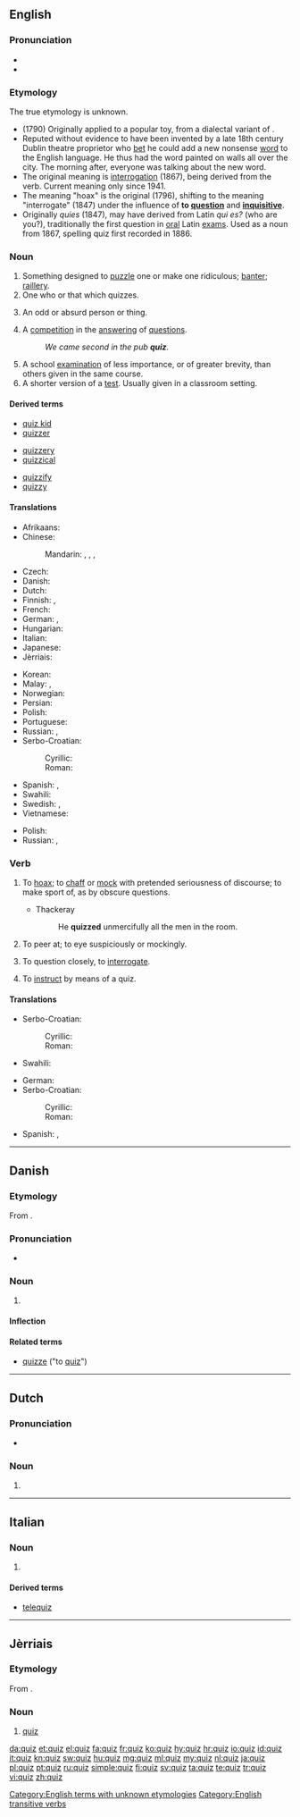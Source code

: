 {{also|Quiz}}
==English==
{{wikipedia}}

===Pronunciation===
* {{IPA|/kwɪz/|lang=en}}
* {{rhymes|ɪz|lang=en}}

===Etymology===
The true etymology is unknown.
{{rel-top|proposed etymologies:}}
* (1790) Originally applied to a popular toy, from a dialectal variant of {{term|whiz|lang=en}}.
* Reputed without evidence to have been invented by a late 18th century Dublin theatre proprietor who [[bet]] he could add a new nonsense [[word]] to the English language. He thus had the word painted on walls all over the city. The morning after, everyone was talking about the new word.
* The original meaning is [[interrogation]] (1867), being derived from the verb. Current meaning only since 1941.
* The meaning "hoax" is the original (1796), shifting to the meaning "interrogate" (1847) under the influence of '''to [[question]]''' and '''[[inquisitive]]'''.
* Originally ''quies'' (1847), may have derived from Latin ''qui es?'' (who are you?), traditionally the first question in [[oral]] Latin [[exam]]s. Used as a noun from 1867, spelling quiz first recorded in 1886.
{{rel-bottom}}

===Noun===
{{en-noun|quizzes}}

# Something designed to [[puzzle]] one or make one ridiculous; [[banter]]; [[raillery]].
# One who or that which quizzes.
# {{context|dated|lang=en}} An odd or absurd person or thing.
#: {{rfquotek|Smart}}
#: {{rfquotek|Thackeray}}
# A [[competition]] in the [[answer]]ing of [[question]]s.
#: ''We came second in the pub '''quiz'''.''
# A school [[examination]] of less importance, or of greater brevity, than others given in the same course.
# A shorter version of a [[test]].  Usually given in a classroom setting.

====Derived terms====
{{top3}}
* [[quiz kid]]
* [[quizzer]]
{{mid3}}
* [[quizzery]]
* [[quizzical]]
{{mid3}}
* [[quizzify]]
* [[quizzy]]
{{bottom}}

====Translations====
{{trans-top|competition in the answering of questions}}
* Afrikaans: {{t|af|vasvrawedstryd}}
* Chinese:
*: Mandarin: {{t|cmn|測驗|sc=Hani}}, {{t+|cmn|测验|tr=cèyàn|sc=Hani}}, {{t+|cmn|競猜|sc=Hani}}, {{t|cmn|竞猜|tr=jìngcāi|sc=Hani}}
* Czech: {{t|cs|kvíz|m}}
* Danish: {{t+|da|quiz|c}}
* Dutch: {{t+|nl|quiz}}
* Finnish: {{t|fi|tietovisa}}, {{t|fi|tietokilpailu}}
* French: {{t+|fr|quiz|m}}
* German: {{t+|de|Quiz|n}}, {{t|de|Ratespiel|n}}
* Hungarian: {{t+|hu|kvíz}}
* Italian: {{t+|it|quiz|m}}
* Japanese: {{t|ja|クイズ|tr=kuizu}}
* Jèrriais: {{t|roa-jer|quiz|m}}
{{trans-mid}}
* Korean: {{t+|ko|퀴즈|sc=Hang}}
* Malay: {{t|ms|duga akal}}, {{t|ms|kuiz}}
* Norwegian: {{t|no|quiz}}
* Persian: {{t|fa|کوئیز|tr=kuiz|sc=fa-Arab}}
* Polish: {{t+|pl|turniej|m}}
* Portuguese: {{t+|pt|quiz|m}}
* Russian: {{t+|ru|викторина|f|tr=viktorína|sc=Cyrl}}, {{t|ru|квиз|m|tr=kviz|sc=Cyrl}}
* Serbo-Croatian:
*: Cyrillic: {{t|sh|квиз|m|sc=Cyrl}}
*: Roman: {{t+|sh|kviz|m}}
* Spanish: {{t+|es|prueba|f}}, {{t|es|quiz|m}}
* Swahili: {{t+|sw|chemsha bongo}}
* Swedish: {{t|sv|frågesport|c}}, {{t|sv|frågespel|n}}
* Vietnamese: {{t+|vi|thi}}<!--put this on the Vietnamese page: (meaning [[Test#Noun|test]])-->
{{trans-bottom}}

{{trans-top|a school examination of less importance}}
* Polish: {{t+|pl|kartkówka|f}}
* Russian: {{qualifier|коро́ткий}} {{t+|ru|тест|m|tr=tɛst|sc=Cyrl}}, {{t|ru|контрольная работа|f|tr=kontrólʹnaja rabóta|sc=Cyrl}}
{{trans-mid}}
{{trans-bottom}}

===Verb===
{{en-verb|quizz|es}}

# {{context|transitive|archaic|lang=en}} To [[hoax]]; to [[chaff]] or [[mock]] with pretended seriousness of discourse; to make sport of, as by obscure questions.
#* Thackeray
#*: He '''quizzed''' unmercifully all the men in the room.
# {{context|transitive|archaic|lang=en}} To peer at; to eye suspiciously or mockingly.
# {{context|transitive|lang=en}} To question closely, to [[interrogate]].
# {{context|transitive|lang=en}} To [[instruct]] by means of a quiz.

====Translations====
{{trans-top|hoax}}
* Serbo-Croatian:
*: Cyrillic: {{t|sh|шалити се}}
*: Roman: {{t|sh|šaliti se}}
{{trans-mid}}
* Swahili: {{t+|sw|chemsha bongo}}
{{trans-bottom}}

{{trans-top|interrogate}}
* German: {{t+|de|ausfragen}}
* Serbo-Croatian:
*: Cyrillic: {{t|sh|испитивати}}
*: Roman: {{t+|sh|ispitivati}}
{{trans-mid}}
* Spanish: {{t+|es|probar}}, {{t+|es|examinar}}
{{trans-bottom}}

[[Category:English terms with unknown etymologies]]
[[Category:English transitive verbs]]

----

==Danish==

===Etymology===
From {{etyl|en|da}} {{term|quiz|lang=en}}.

===Pronunciation===
* {{IPA|/kvis/|[kʰvis]|lang=da}}

===Noun===
{{da-noun|stem=quizz|en|er}}

# {{l|en|quiz}} {{gloss|competition in the answering of questions}}

====Inflection====
{{da-noun-infl|stem=quizz|en|er|4=quiz'}}

====Related terms====
* [[quizze]] ("to [[quiz#English|quiz]]")

----

==Dutch==

===Pronunciation===
* {{audio|Nl-quiz.ogg|Audio|lang=nl}}

===Noun===
{{nl-noun|m|-en|quizje}}

# {{l|en|quiz}}

----

==Italian==

===Noun===
{{head|it|noun|g=m|invariable}}

# {{l|en|quiz}}

====Derived terms====
* [[telequiz]]

----

==Jèrriais==

===Etymology===
From {{etyl|en|roa-jer}} {{term|quiz|lang=en}}.

===Noun===
{{roa-jer-noun|m}}

# [[#English|quiz]]

[[da:quiz]]
[[et:quiz]]
[[el:quiz]]
[[fa:quiz]]
[[fr:quiz]]
[[ko:quiz]]
[[hy:quiz]]
[[hr:quiz]]
[[io:quiz]]
[[id:quiz]]
[[it:quiz]]
[[kn:quiz]]
[[sw:quiz]]
[[hu:quiz]]
[[mg:quiz]]
[[ml:quiz]]
[[my:quiz]]
[[nl:quiz]]
[[ja:quiz]]
[[pl:quiz]]
[[pt:quiz]]
[[ru:quiz]]
[[simple:quiz]]
[[fi:quiz]]
[[sv:quiz]]
[[ta:quiz]]
[[te:quiz]]
[[tr:quiz]]
[[vi:quiz]]
[[zh:quiz]]